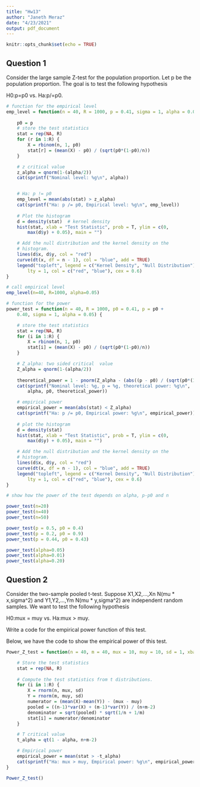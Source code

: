 ```yaml
---
title: "Hw13"
author: "Janeth Meraz"
date: "4/23/2021"
output: pdf_document
---
```


```r
knitr::opts_chunk$set(echo = TRUE)
```

## Question 1

Consider the large sample Z-test for the population proportion. Let p be the population proportion. The goal is to test the following hypothesis

H0:p=p0 vs. Ha:p/=p0.

```r
# function for the empirical level
emp_level = function(n = 40, R = 1000, p = 0.41, sigma = 1, alpha = 0.05) {
  
    p0 = p
    # store the test statistics
    stat = rep(NA, R)
    for (r in 1:R) {
        X = rbinom(n, 1, p0)
        stat[r] = (mean(X) - p0) / (sqrt(p0*(1-p0)/n))
    }

    # z critical value
    z_alpha = qnorm(1-(alpha/2))  
    cat(sprintf("Nominal level: %g\n", alpha))


    # Ha: p != p0
    emp_level = mean(abs(stat) > z_alpha)
    cat(sprintf("Ha: p /= p0, Empirical level: %g\n", emp_level))
    
    # Plot the histogram
    d = density(stat)  # kernel density
    hist(stat, xlab = "Test Statistic", prob = T, ylim = c(0, 
        max(d$y) + 0.05), main = "")

    # Add the null distribution and the kernel density on the
    # histogram.
    lines(d$x, d$y, col = "red")  
    curve(dt(x, df = n - 1), col = "blue", add = TRUE) 
    legend("topleft", legend = c("Kernel Density", "Null Distribution"), 
        lty = 1, col = c("red", "blue"), cex = 0.6)
}

# call empirical level
emp_level(n=40, R=1000, alpha=0.05)

# function for the power 
power_test = function(n = 40, R = 1000, p0 = 0.41, p = p0 + 
    0.40, sigma = 1, alpha = 0.05) {

    # store the test statistics
    stat = rep(NA, R) 
    for (i in 1:R) {
        X = rbinom(n, 1, p0)
        stat[i] = (mean(X) - p0) / (sqrt(p0*(1-p0)/n))
    }

    # Z_alpha: two sided critical  value
    Z_alpha = qnorm(1-(alpha/2))
    
    theoretical_power = 1 - pnorm(Z_alpha - (abs((p - p0) / (sqrt(p0*(1-p0)/n)))))
    cat(sprintf("Nominal level: %g, p = %g, theoretical power: %g\n", 
        alpha, p0, theoretical_power))

    # empirical power
    empirical_power = mean(abs(stat) < Z_alpha)
    cat(sprintf("Ha: p /= p0, Empirical power: %g\n", empirical_power))
    
    # plot the histogram
    d = density(stat) 
    hist(stat, xlab = "Test Statistic", prob = T, ylim = c(0, 
        max(d$y) + 0.05), main = "")

    # Add the null distribution and the kernel density on the
    # histogram.
    lines(d$x, d$y, col = "red")
    curve(dt(x, df = n - 1), col = "blue", add = TRUE) 
    legend("topleft", legend = c("Kernel Density", "Null Distribution"), 
        lty = 1, col = c("red", "blue"), cex = 0.6)
}

# show how the power of the test depends on alpha, p-p0 and n

power_test(n=20)
power_test(n=40)
power_test(n=50)

power_test(p = 0.5, p0 = 0.4)
power_test(p = 0.2, p0 = 0.9)
power_test(p = 0.44, p0 = 0.43)

power_test(alpha=0.05)
power_test(alpha=0.01)
power_test(alpha=0.20)

```

## Question 2

Consider the two-sample pooled t-test. Suppose X1,X2,...,Xn N(mu * x,sigma^2) and Y1,Y2,...,Ym N(mu * y,sigma^2) are independent random samples. We want to test the following hypothesis

H0:mux = muy vs. Ha:mux > muy.

Write a code for the empirical power function of this test.

Below, we have the code to show the empirical power of this test. 

```r
Power_Z_test = function(n = 40, m = 40, mux = 10, muy = 10, sd = 1, xbar = 50, ybar = 10, R = 1000, alpha = 0.05) {

    # Store the test statistics
    stat = rep(NA, R) 
    
    # Compute the test statistics from t distributions.
    for (i in 1:R) {
        X = rnorm(n, mux, sd)
        Y = rnorm(m, muy, sd)
        numerator = (mean(X)-mean(Y)) - (mux - muy)
        pooled = ((n-1)*var(X) + (m-1)*var(Y)) / (n+m-2)
        denominator = sqrt(pooled) * sqrt(1/n + 1/m)
        stat[i] = numerator/denominator
    }

    # T critical value
    t_alpha = qt(1 - alpha, n+m-2)

    # Empirical power
    empirical_power = mean(stat > -t_alpha)
    cat(sprintf("Ha: mux > muy, Empirical power: %g\n", empirical_power))
}

Power_Z_test()

```

